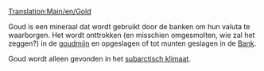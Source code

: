 [[Translation:Main/en/Gold]]
{{nl/Vracht|name=Goud
|image=Gold.png
|geproduceerd=[[Main/nl/Goudmijn|Goudmijn]]
|geaccepteerd=[[Main/nl/Bank|Bank]]
}}

Goud is een mineraal dat wordt gebruikt door de banken om hun valuta te waarborgen. Het wordt onttrokken (en misschien omgesmolten, wie zal het zeggen?) in de [[Main/nl/Goudmijn|goudmijn]] en opgeslagen of tot munten geslagen in de [[Main/nl/Bank|Bank]].

Goud wordt alleen gevonden in het [[Main/en/Klimaat/Nl#Subarctisch|subarctisch klimaat]].